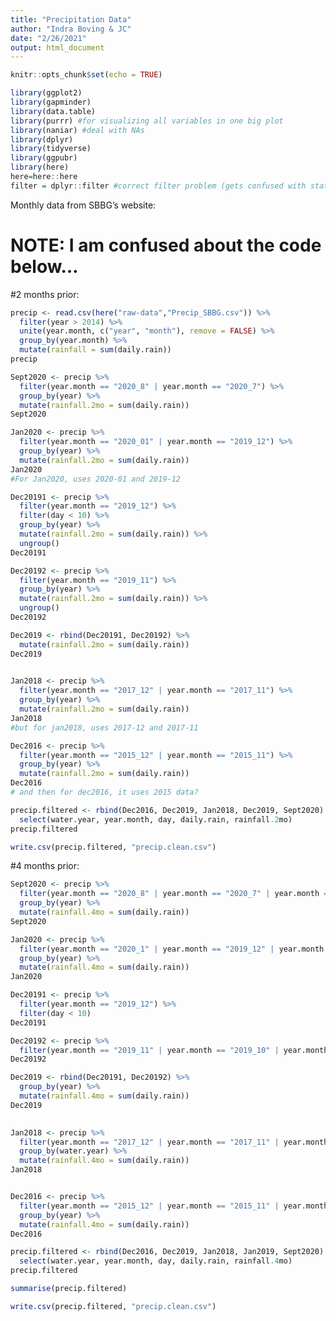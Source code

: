 ```yaml
---
title: "Precipitation Data"
author: "Indra Boving & JC"
date: "2/26/2021"
output: html_document
---
```


```r
knitr::opts_chunk$set(echo = TRUE)
```

```r
library(ggplot2)
library(gapminder)
library(data.table)
library(purrr) #for visualizing all variables in one big plot
library(naniar) #deal with NAs
library(dplyr)
library(tidyverse)
library(ggpubr)
library(here)
here=here::here
filter = dplyr::filter #correct filter problem (gets confused with stats::filter)
```

Monthly data from SBBG's website: 

# NOTE: I am confused about the code below...

#2 months prior: 

```r
precip <- read.csv(here("raw-data","Precip_SBBG.csv")) %>% 
  filter(year > 2014) %>%
  unite(year.month, c("year", "month"), remove = FALSE) %>%
  group_by(year.month) %>%
  mutate(rainfall = sum(daily.rain))
precip 

Sept2020 <- precip %>%
  filter(year.month == "2020_8" | year.month == "2020_7") %>%
  group_by(year) %>%
  mutate(rainfall.2mo = sum(daily.rain))
Sept2020

Jan2020 <- precip %>%
  filter(year.month == "2020_01" | year.month == "2019_12") %>%
  group_by(year) %>%
  mutate(rainfall.2mo = sum(daily.rain))
Jan2020
#For Jan2020, uses 2020-01 and 2019-12

Dec20191 <- precip %>%
  filter(year.month == "2019_12") %>%
  filter(day < 10) %>%
  group_by(year) %>%
  mutate(rainfall.2mo = sum(daily.rain)) %>%
  ungroup()
Dec20191

Dec20192 <- precip %>%
  filter(year.month == "2019_11") %>%
  group_by(year) %>%
  mutate(rainfall.2mo = sum(daily.rain)) %>%
  ungroup()
Dec20192

Dec2019 <- rbind(Dec20191, Dec20192) %>%
  mutate(rainfall.2mo = sum(daily.rain))
Dec2019
  

Jan2018 <- precip %>%
  filter(year.month == "2017_12" | year.month == "2017_11") %>%
  group_by(year) %>%
  mutate(rainfall.2mo = sum(daily.rain))
Jan2018
#but for jan2018, uses 2017-12 and 2017-11

Dec2016 <- precip %>%
  filter(year.month == "2015_12" | year.month == "2015_11") %>%
  group_by(year) %>%
  mutate(rainfall.2mo = sum(daily.rain))
Dec2016
# and then for dec2016, it uses 2015 data?

precip.filtered <- rbind(Dec2016, Dec2019, Jan2018, Dec2019, Sept2020) %>%
  select(water.year, year.month, day, daily.rain, rainfall.2mo)
precip.filtered

write.csv(precip.filtered, "precip.clean.csv")
```

#4 months prior: 

```r
Sept2020 <- precip %>%
  filter(year.month == "2020_8" | year.month == "2020_7" | year.month == "2020_6" | year.month == "2020_5") %>%
  group_by(year) %>%
  mutate(rainfall.4mo = sum(daily.rain))
Sept2020

Jan2020 <- precip %>%
  filter(year.month == "2020_1" | year.month == "2019_12" | year.month == "2019_11" | year.month == "2019_10") %>%
  group_by(year) %>%
  mutate(rainfall.4mo = sum(daily.rain))
Jan2020

Dec20191 <- precip %>%
  filter(year.month == "2019_12") %>%
  filter(day < 10) 
Dec20191

Dec20192 <- precip %>%
  filter(year.month == "2019_11" | year.month == "2019_10" | year.month == "2019_9")
Dec20192

Dec2019 <- rbind(Dec20191, Dec20192) %>%
  group_by(year) %>%
  mutate(rainfall.4mo = sum(daily.rain))
Dec2019
  

Jan2018 <- precip %>%
  filter(year.month == "2017_12" | year.month == "2017_11" | year.month == "2017_10" | year.month == "2017_9") %>%
  group_by(water.year) %>%
  mutate(rainfall.4mo = sum(daily.rain))
Jan2018


Dec2016 <- precip %>%
  filter(year.month == "2015_12" | year.month == "2015_11" | year.month == "2015_10" | year.month == "2015_9") %>%
  group_by(year) %>%
  mutate(rainfall.4mo = sum(daily.rain))
Dec2016

precip.filtered <- rbind(Dec2016, Dec2019, Jan2018, Jan2019, Sept2020) %>%
  select(water.year, year.month, day, daily.rain, rainfall.4mo)
precip.filtered

summarise(precip.filtered)

write.csv(precip.filtered, "precip.clean.csv")
```